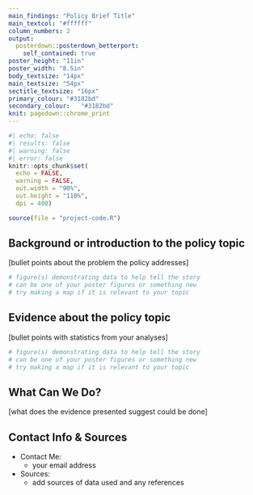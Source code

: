```yaml
---
main_findings: "Policy Brief Title"
main_textcol: "#ffffff"
column_numbers: 2
output: 
  posterdown::posterdown_betterport:
    self_contained: true
poster_height: "11in"
poster_width: "8.5in"
body_textsize: "14px"
main_textsize: "54px"
sectitle_textsize: "16px"
primary_colour: "#3182bd"
secondary_colour:	"#3182bd"
knit: pagedown::chrome_print
---
```


```r
#| echo: false
#| results: false
#| warning: false
#| error: false
knitr::opts_chunk$set(
  echo = FALSE,
  warning = FALSE,
  out.width = "90%",
  out.height = "110%",
  dpi = 400)

source(file = "project-code.R")
```

## Background or introduction to the policy topic

[bullet points about the problem the policy addresses]

```r
# figure(s) demonstrating data to help tell the story
# can be one of your poster figures or something new
# try making a map if it is relevant to your topic
```

## Evidence about the policy topic

[bullet points with statistics from your analyses]

```r
# figure(s) demonstrating data to help tell the story
# can be one of your poster figures or something new
# try making a map if it is relevant to your topic
```

## What Can We Do? 

[what does the evidence presented suggest could be done]

## Contact Info & Sources

* Contact Me: 
  + your email address
  
* Sources:
  + add sources of data used and any references
